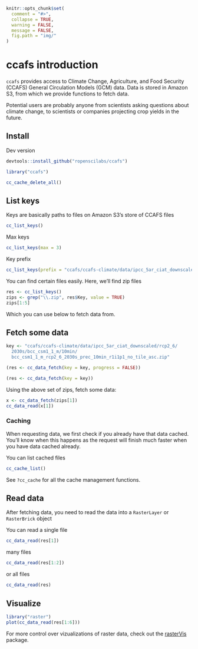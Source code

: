 <!--
%\VignetteEngine{knitr::knitr}
%\VignetteIndexEntry{ccafs introduction}
%\VignetteEncoding{UTF-8}
-->

```r
knitr::opts_chunk$set(
  comment = "#>",
  collapse = TRUE,
  warning = FALSE,
  message = FALSE,
  fig.path = "img/"
)
```

ccafs introduction
==================

`ccafs` provides access to Climate Change, Agriculture, and Food Security (CCAFS)
General Circulation Models (GCM) data. Data is stored in Amazon S3, from
which we provide functions to fetch data.

Potential users are probably anyone from scientists asking questions about climate change, to scientists or companies projecting crop yields in the future.

## Install

Dev version

```r
devtools::install_github("ropenscilabs/ccafs")
```

```r
library("ccafs")
```

```r
cc_cache_delete_all()
```


## List keys

Keys are basically paths to files on Amazon S3's store of CCAFS files

```r
cc_list_keys()
```

Max keys

```r
cc_list_keys(max = 3)
```

Key prefix

```r
cc_list_keys(prefix = "ccafs/ccafs-climate/data/ipcc_5ar_ciat_downscaled/")
```

You can find certain files easily. Here, we'll find zip files

```r
res <- cc_list_keys()
zips <- grep("\\.zip", res$Key, value = TRUE)
zips[1:5]
```

Which you can use below to fetch data from.


## Fetch some data

```r
key <- "ccafs/ccafs-climate/data/ipcc_5ar_ciat_downscaled/rcp2_6/
  2030s/bcc_csm1_1_m/10min/
  bcc_csm1_1_m_rcp2_6_2030s_prec_10min_r1i1p1_no_tile_asc.zip"
```

```r
(res <- cc_data_fetch(key = key, progress = FALSE))
```

```r
(res <- cc_data_fetch(key = key))
```

Using the above set of zips, fetch some data:

```r
x <- cc_data_fetch(zips[1])
cc_data_read(x[1])
```


### Caching

When requesting data, we first check if you already have that data cached.
You'll know when this happens as the request will finish much faster when
you have data cached already.

You can list cached files

```r
cc_cache_list()
```

See `?cc_cache` for all the cache management functions.

## Read data

After fetching data, you need to read the data into a `RasterLayer` or 
`RasterBrick` object

You can read a single file

```r
cc_data_read(res[1])
```

many files

```r
cc_data_read(res[1:2])
```

or all files

```r
cc_data_read(res)
```

## Visualize

```r
library("raster")
plot(cc_data_read(res[1:6]))
```

For more control over vizualizations of raster data, check out the 
[rasterVis](https://CRAN.R-project.org/package=rasterVis) package.
